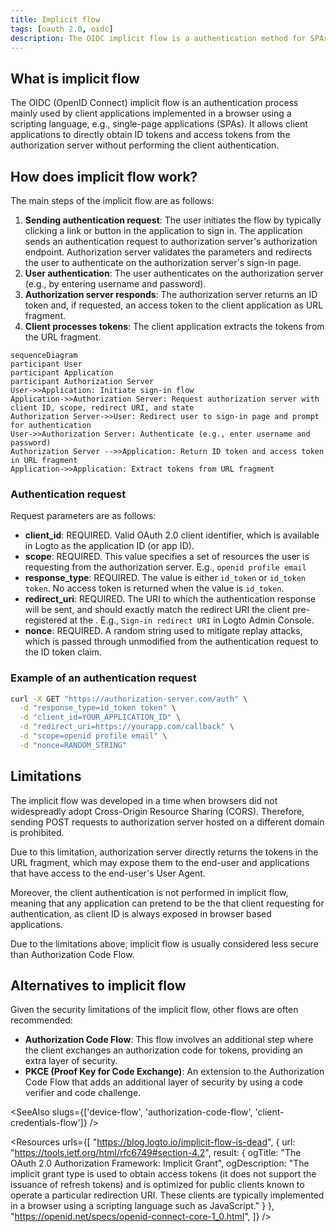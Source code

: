 ```yaml
---
title: Implicit flow
tags: [oauth 2.0, oidc]
description: The OIDC implicit flow is a authentication method for SPAs, enabling them to quickly receive tokens directly from the authorization server. While it simplifies the process by eliminating the need for a backend server, it comes with lower security due to token exposure in the URL.
---
```


## What is implicit flow

The OIDC (OpenID Connect) implicit flow is an authentication process mainly used by client applications implemented in a browser using a scripting language, e.g., single-page applications (SPAs). It allows client applications to directly obtain ID tokens and access tokens from the authorization server without performing the client authentication.

## How does implicit flow work?

The main steps of the implicit flow are as follows:

1. **Sending authentication request**: The user initiates the flow by typically clicking a link or button in the application to sign in. The application sends an authentication request to authorization server's authorization endpoint. Authorization server validates the parameters and redirects the user to authenticate on the authorization server's sign-in page.
2. **User authentication**: The user authenticates on the authorization server (e.g., by entering username and password).
3. **Authorization server responds**: The authorization server returns an ID token and, if requested, an access token to the client application as URL fragment.
4. **Client processes tokens**: The client application extracts the tokens from the URL fragment.

```mermaid
sequenceDiagram
participant User
participant Application
participant Authorization Server
User->>Application: Initiate sign-in flow
Application->>Authorization Server: Request authorization server with client ID, scope, redirect URI, and state
Authorization Server->>User: Redirect user to sign-in page and prompt for authentication
User->>Authorization Server: Authenticate (e.g., enter username and password)
Authorization Server -->>Application: Return ID token and access token in URL fragment
Application->>Application: Extract tokens from URL fragment
```

### Authentication request

Request parameters are as follows:
- **client_id**: REQUIRED. Valid OAuth 2.0 client identifier, which is available in Logto as the application ID (or app ID).
- **scope**: REQUIRED. This value specifies a set of resources the user is requesting from the authorization server. E.g., `openid profile email`
- **response_type**: REQUIRED. The value is either `id_token` or `id_token token`. No access token is returned when the value is `id_token`.
- **redirect_uri**: REQUIRED. The URI to which the authentication response will be sent, and should exactly match the redirect URI the client pre-registered at the <Ref slug="openid-connect" headingId="openid-provider-op" />. E.g., `Sign-in redirect URI` in Logto Admin Console.
- **nonce**: REQUIRED. A random string used to mitigate replay attacks, which is passed through unmodified from the authentication request to the ID token claim.

### Example of an authentication request

```bash
curl -X GET "https://authorization-server.com/auth" \
  -d "response_type=id_token token" \
  -d "client_id=YOUR_APPLICATION_ID" \
  -d "redirect_uri=https://yourapp.com/callback" \
  -d "scope=openid profile email" \
  -d "nonce=RANDOM_STRING"
```

## Limitations

The implicit flow was developed in a time when browsers did not widespreadly adopt Cross-Origin Resource Sharing (CORS). Therefore, sending POST requests to authorization server hosted on a different domain is prohibited.

Due to this limitation, authorization server directly returns the tokens in the URL fragment, which may expose them to the end-user and applications that have access to the end-user's User Agent.

Moreover, the client authentication is not performed in implicit flow, meaning that any application can pretend to be the that client requesting for authentication, as client ID is always exposed in browser based applications.

Due to the limitations above, implicit flow is usually considered less secure than Authorization Code Flow.

## Alternatives to implicit flow

Given the security limitations of the implicit flow, other flows are often recommended:
- **Authorization Code Flow**: This flow involves an additional step where the client exchanges an authorization code for tokens, providing an extra layer of security.
- **PKCE (Proof Key for Code Exchange)**: An extension to the Authorization Code Flow that adds an additional layer of security by using a code verifier and code challenge.

<SeeAlso slugs={['device-flow', 'authorization-code-flow', 'client-credentials-flow']} />

<Resources
  urls={[
    "https://blog.logto.io/implicit-flow-is-dead",
    {
      url: "https://tools.ietf.org/html/rfc6749#section-4.2",
      result: {
        ogTitle: "The OAuth 2.0 Authorization Framework: Implicit Grant",
        ogDescription: "The implicit grant type is used to obtain access tokens (it does not support the issuance of refresh tokens) and is optimized for public clients known to operate a particular redirection URI. These clients are typically implemented in a browser using a scripting language such as JavaScript."
      }
    },
    "https://openid.net/specs/openid-connect-core-1_0.html",
  ]}
/>
